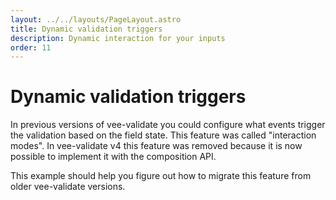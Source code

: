 ```yaml
---
layout: ../../layouts/PageLayout.astro
title: Dynamic validation triggers
description: Dynamic interaction for your inputs
order: 11
---
```



# Dynamic validation triggers

In previous versions of vee-validate you could configure what events trigger the validation based on the field state. This feature was called "interaction modes". In vee-validate v4 this feature was removed because it is now possible to implement it with the composition API.

This example should help you figure out how to migrate this feature from older vee-validate versions.

<LiveExample client:visible id="vee-validate-v4-dynamic-validation-triggers" />
